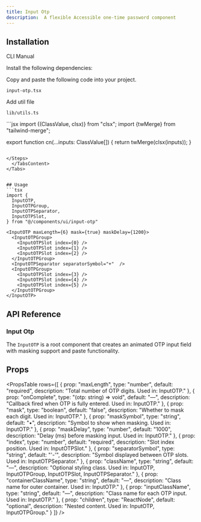 ```yaml
---
title: Input Otp
description:  A flexible Accessible one-time password component
---
```


<ComponentPreview
  name="inputotp-demo"
  description=""
/>

## Installation

<Tabs defaultValue="cli" className="w-full">
  <TabsList>
    <TabsTrigger value="cli">CLI</TabsTrigger>
    <TabsTrigger value="manual">Manual</TabsTrigger>
  </TabsList>
  
  <TabsContent value="cli">
    <PkgOptions name="input-otp" />
  </TabsContent>
  <TabsContent value="manual">
    <Steps>

<Step>Install the following dependencies:</Step>
<DepsOptions name="framer-motion" />

<Step>Copy and paste the following code into your project.</Step>
<p>
  <code>input-otp.tsx</code>
</p>
<ComponentSource name="input-otp" />

<Step>Add util file</Step>
<p>
  <code>lib/utils.ts</code>
</p>
```jsx
 import {(ClassValue, clsx)} from "clsx";
  import {twMerge} from "tailwind-merge";

export function cn(...inputs: ClassValue[]) {
  return twMerge(clsx(inputs));
}
```

</Steps>
  </TabsContent>
</Tabs>


## Usage
```tsx
import {
  InputOTP,
  InputOTPGroup,
  InputOTPSeparator,
  InputOTPSlot,
} from "@/components/ui/input-otp"
```

```tsx
<InputOTP maxLength={6} mask={true} maskDelay={1200}>
  <InputOTPGroup>
    <InputOTPSlot index={0} />
    <InputOTPSlot index={1} />
    <InputOTPSlot index={2} />
  </InputOTPGroup>
  <InputOTPSeparator separatorSymbol="+"  />
  <InputOTPGroup>
    <InputOTPSlot index={3} />
    <InputOTPSlot index={4} />
    <InputOTPSlot index={5} />
  </InputOTPGroup>
</InputOTP>
```


## API Reference

 ### Input Otp

The `InputOTP` is a root component that creates an animated OTP input field with masking support and paste functionality.

## Props

<PropsTable
  rows={[
    {
      prop: "maxLength",
      type: "number",
      default: "required",
      description: "Total number of OTP digits. Used in: InputOTP."
    },
    {
      prop: "onComplete",
      type: "(otp: string) => void",
      default: "—",
      description: "Callback fired when OTP is fully entered. Used in: InputOTP."
    },
    {
      prop: "mask",
      type: "boolean",
      default: "false",
      description: "Whether to mask each digit. Used in: InputOTP."
    },
    {
      prop: "maskSymbol",
      type: "string",
      default: "•",
      description: "Symbol to show when masking. Used in: InputOTP."
    },
    {
      prop: "maskDelay",
      type: "number",
      default: "1000",
      description: "Delay (ms) before masking input. Used in: InputOTP."
    },
    {
      prop: "index",
      type: "number",
      default: "required",
      description: "Slot index position. Used in: InputOTPSlot."
    },
    {
      prop: "separatorSymbol",
      type: "string",
      default: "'-'",
      description: "Symbol displayed between OTP slots. Used in: InputOTPSeparator."
    },
    {
      prop: "className",
      type: "string",
      default: "—",
      description: "Optional styling class. Used in: InputOTP, InputOTPGroup, InputOTPSlot, InputOTPSeparator."
    },
    {
      prop: "containerClassName",
      type: "string",
      default: "—",
      description: "Class name for outer container. Used in: InputOTP."
    },
    {
      prop: "inputClassName",
      type: "string",
      default: "—",
      description: "Class name for each OTP input. Used in: InputOTP."
    },
    {
      prop: "children",
      type: "ReactNode",
      default: "optional",
      description: "Nested content. Used in: InputOTP, InputOTPGroup."
    }
  ]}
/>


